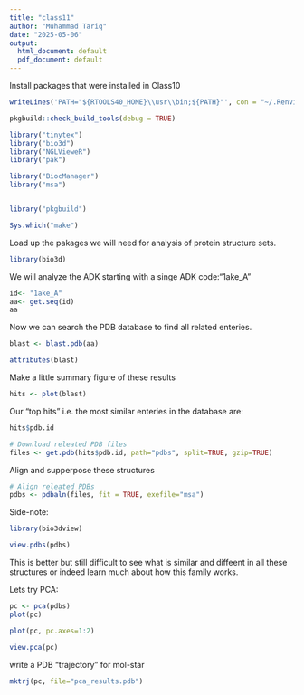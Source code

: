 ```yaml
---
title: "class11"
author: "Muhammad Tariq"
date: "2025-05-06"
output:
  html_document: default
  pdf_document: default
---
```

Install packages that were installed in Class10


```r
writeLines('PATH="${RTOOLS40_HOME}\\usr\\bin;${PATH}"', con = "~/.Renviron")

pkgbuild::check_build_tools(debug = TRUE)

```

```r
library("tinytex")
library("bio3d")
library("NGLVieweR")
library("pak")

library("BiocManager")
library("msa")


library("pkgbuild")


```
```r
Sys.which("make")

```


Load up the pakages we will need for analysis of protein structure sets.

```r
library(bio3d)
```

We will analyze the ADK starting with a singe ADK 
code:"1ake_A"

```r
id<- "1ake_A"
aa<- get.seq(id)
aa
```
Now we can search the PDB database to find all related enteries.

```r
blast <- blast.pdb(aa)
```

```r
attributes(blast)
```

Make a little summary figure of these results
```r
hits <- plot(blast)
```

Our "top hits" i.e. the most similar enteries in the database are:

```r
hits$pdb.id
```

```r
# Download releated PDB files
files <- get.pdb(hits$pdb.id, path="pdbs", split=TRUE, gzip=TRUE)
```

Align and supperpose these structures

```r
# Align releated PDBs
pdbs <- pdbaln(files, fit = TRUE, exefile="msa")
```

Side-note:
```r
library(bio3dview)

view.pdbs(pdbs)
```

This is better but still difficult to see what is similar and diffeent in all these structures or indeed learn much about how this family works.

Lets try PCA:

```r
pc <- pca(pdbs)
plot(pc)
```

```r
plot(pc, pc.axes=1:2)
```

```r
view.pca(pc)
```
write a PDB "trajectory" for mol-star

```r
mktrj(pc, file="pca_results.pdb")
```

